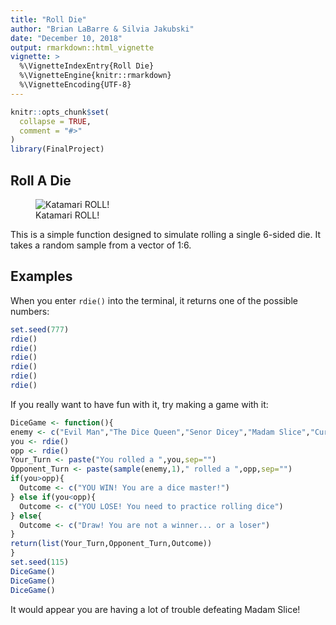```yaml
---
title: "Roll Die"
author: "Brian LaBarre & Silvia Jakubski"
date: "December 10, 2018"
output: rmarkdown::html_vignette
vignette: >
  %\VignetteIndexEntry{Roll Die}
  %\VignetteEngine{knitr::rmarkdown}
  %\VignetteEncoding{UTF-8}
---
```


```r
knitr::opts_chunk$set(
  collapse = TRUE,
  comment = "#>"
)
library(FinalProject)
```

## Roll A Die


![Katamari ROLL!](C:\Users\Brian\Desktop\Program\FinalProject\picdie.png)


This is a simple function designed to simulate rolling a single 6-sided die.  It takes a random sample from a vector of 1:6.


## Examples

When you enter `rdie()` into the terminal, it returns one of the possible numbers:

```r
set.seed(777)
rdie()
rdie()
rdie()
rdie()
rdie()
rdie()
```

If you really want to have fun with it, try making a game with it:

```r
DiceGame <- function(){
enemy <- c("Evil Man","The Dice Queen","Senor Dicey","Madam Slice","Curious Toddler","Snake Eye","Natasha the Dicer")
you <- rdie()
opp <- rdie()
Your_Turn <- paste("You rolled a ",you,sep="")
Opponent_Turn <- paste(sample(enemy,1)," rolled a ",opp,sep="")
if(you>opp){
  Outcome <- c("YOU WIN! You are a dice master!")
} else if(you<opp){
  Outcome <- c("YOU LOSE! You need to practice rolling dice")
} else{
  Outcome <- c("Draw! You are not a winner... or a loser")
}
return(list(Your_Turn,Opponent_Turn,Outcome))
}
set.seed(115)
DiceGame()
DiceGame()
DiceGame()
```
It would appear you are having a lot of trouble defeating Madam Slice!
